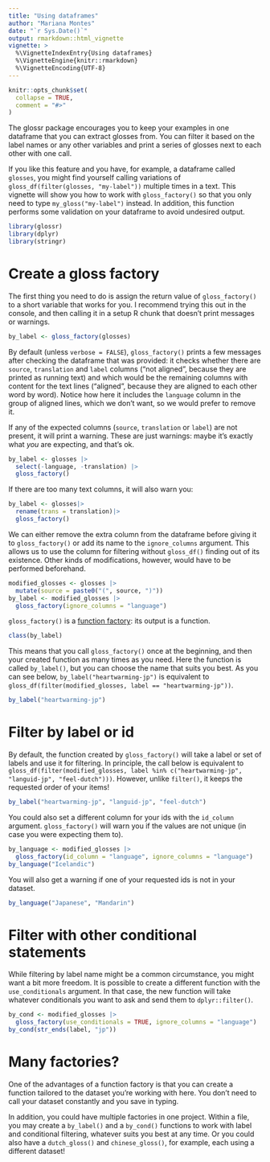 ---
title: "Using dataframes"
author: "Mariana Montes"
date: "`r Sys.Date()`"
output: rmarkdown::html_vignette
vignette: >
  %\VignetteIndexEntry{Using dataframes}
  %\VignetteEngine{knitr::rmarkdown}
  %\VignetteEncoding{UTF-8}
---

```{r, include = FALSE}
knitr::opts_chunk$set(
  collapse = TRUE,
  comment = "#>"
)
```

The glossr package encourages you to keep your examples in one dataframe that you can extract glosses from. You can filter it based on the label names or any other variables and print a series of glosses next to each other with one call.

If you like this feature and you have, for example, a dataframe called `glosses`, you might find yourself calling variations of `gloss_df(filter(glosses, "my-label"))` multiple times in a text. This vignette will show you how to work with `gloss_factory()` so that you only need to type `my_gloss("my-label")` instead. In addition, this function performs some validation on your dataframe to avoid undesired output.

```{r setup}
library(glossr)
library(dplyr)
library(stringr)
```

# Create a gloss factory

The first thing you need to do is assign the return value of `gloss_factory()` to a short variable that works for you. I recommend trying this out in the console, and then calling it in a setup R chunk that doesn't print messages or warnings.

```{r fact1}
by_label <- gloss_factory(glosses)
```

By default (unless `verbose = FALSE`), `gloss_factory()` prints a few messages after checking the dataframe that was provided: it checks whether there are `source`, `translation` and `label` columns ("not aligned", because they are printed as running text) and which would be the remaining columns with content for the text lines ("aligned", because they are aligned to each other word by word). Notice how here it includes the `language` column in the group of aligned lines, which we don't want, so we would prefer to remove it.

If any of the expected columns (`source`, `translation` or `label`) are not present, it will print a warning. These are just warnings: maybe it's exactly what *you* are expecting, and that's ok.

```{r fact2}
by_label <- glosses |> 
  select(-language, -translation) |> 
  gloss_factory()
```

If there are too many text columns, it will also warn you:

```{r fact3}
by_label <- glosses|> 
  rename(trans = translation)|> 
  gloss_factory()
```

We can either remove the extra column from the dataframe before giving it to `gloss_factory()` or add its name to the `ignore_columns` argument. This allows us to use the column for filtering without `gloss_df()` finding out of its existence. Other kinds of modifications, however, would have to be performed beforehand.

```{r fact4}
modified_glosses <- glosses |>
  mutate(source = paste0("(", source, ")"))
by_label <- modified_glosses |>
  gloss_factory(ignore_columns = "language")
```

`gloss_factory()` is a [function factory](https://adv-r.hadley.nz/function-factories.html): its output is a function.

```{r print-func}
class(by_label)
```

This means that you call `gloss_factory()` once at the beginning, and then your created function as many times as you need. Here the function is called `by_label()`, but you can choose the name that suits you best. As you can see below, `by_label("heartwarming-jp")` is equivalent to `gloss_df(filter(modified_glosses, label == "heartwarming-jp"))`.

```{r lab1}
by_label("heartwarming-jp")
```

# Filter by label or id

By default, the function created by `gloss_factory()` will take a label or set of labels and use it for filtering. In principle, the call below is equivalent to `gloss_df(filter(modified_glosses, label %in% c("heartwarming-jp", "languid-jp", "feel-dutch")))`. However, unlike `filter()`, it keeps the requested order of your items!

```{r lab2}
by_label("heartwarming-jp", "languid-jp", "feel-dutch")
```

You could also set a different column for your ids with the `id_column` argument. `gloss_factory()` will warn you if the values are not unique (in case you were expecting them to).

```{r lab3}
by_language <- modified_glosses |> 
  gloss_factory(id_column = "language", ignore_columns = "language")
by_language("Icelandic")
```

You will also get a warning if one of your requested ids is not in your dataset.

```{r lab4}
by_language("Japanese", "Mandarin")
```

# Filter with other conditional statements

While filtering by label name might be a common circumstance, you might want a bit more freedom. It is possible to create a different function with the `use_conditionals` argument. In that case, the new function will take whatever conditionals you want to ask and send them to `dplyr::filter()`.

```{r cond1}
by_cond <- modified_glosses |>
  gloss_factory(use_conditionals = TRUE, ignore_columns = "language")
by_cond(str_ends(label, "jp"))
```

# Many factories?

One of the advantages of a function factory is that you can create a function tailored to the dataset you're working with here. You don't need to call your dataset constantly and you save in typing.

In addition, you could have multiple factories in one project. Within a file, you may create a `by_label()` and a `by_cond()` functions to work with label and conditional filtering, whatever suits you best at any time. Or you could also have a `dutch_gloss()` and `chinese_gloss()`, for example, each using a different dataset!
